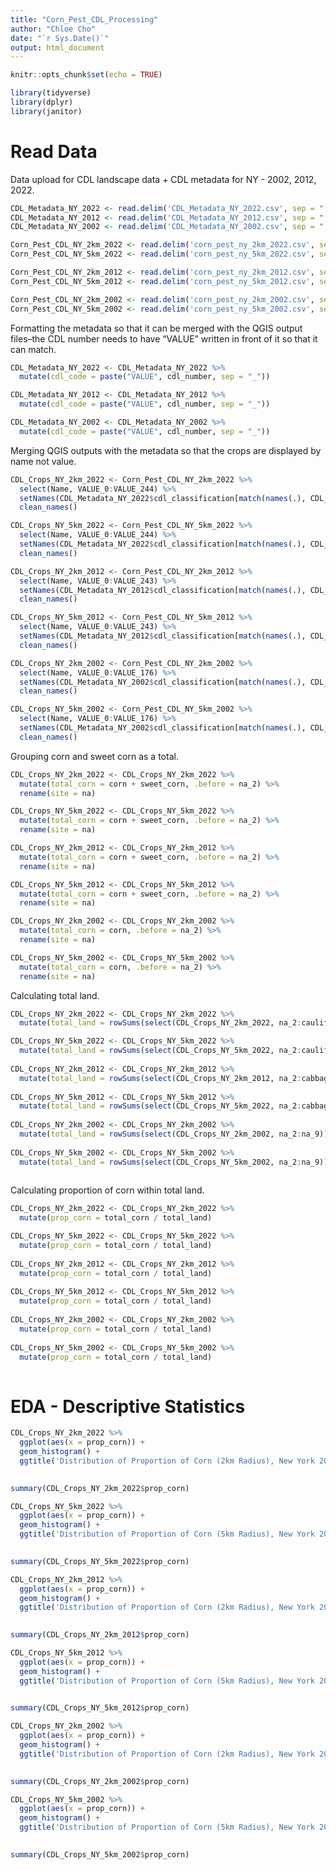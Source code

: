 ```yaml
---
title: "Corn_Pest_CDL_Processing"
author: "Chloe Cho"
date: "`r Sys.Date()`"
output: html_document
---
```


```r

knitr::opts_chunk$set(echo = TRUE)

library(tidyverse)
library(dplyr)
library(janitor)

```

# Read Data

Data upload for CDL landscape data + CDL metadata for NY - 2002, 2012, 2022. 

```r

CDL_Metadata_NY_2022 <- read.delim('CDL_Metadata_NY_2022.csv', sep = ",")
CDL_Metadata_NY_2012 <- read.delim('CDL_Metadata_NY_2012.csv', sep = ",")
CDL_Metadata_NY_2002 <- read.delim('CDL_Metadata_NY_2002.csv', sep = ",")

Corn_Pest_CDL_NY_2km_2022 <- read.delim('corn_pest_ny_2km_2022.csv', sep = ",")
Corn_Pest_CDL_NY_5km_2022 <- read.delim('corn_pest_ny_5km_2022.csv', sep = ",")

Corn_Pest_CDL_NY_2km_2012 <- read.delim('corn_pest_ny_2km_2012.csv', sep = ",")
Corn_Pest_CDL_NY_5km_2012 <- read.delim('corn_pest_ny_5km_2012.csv', sep = ",")

Corn_Pest_CDL_NY_2km_2002 <- read.delim('corn_pest_ny_2km_2002.csv', sep = ",")
Corn_Pest_CDL_NY_5km_2002 <- read.delim('corn_pest_ny_5km_2002.csv', sep = ",")

```

Formatting the metadata so that it can be merged with the QGIS output files--the CDL number needs to have "VALUE" written in front of it so that it can match.

```r

CDL_Metadata_NY_2022 <- CDL_Metadata_NY_2022 %>% 
  mutate(cdl_code = paste("VALUE", cdl_number, sep = "_"))

CDL_Metadata_NY_2012 <- CDL_Metadata_NY_2012 %>% 
  mutate(cdl_code = paste("VALUE", cdl_number, sep = "_"))

CDL_Metadata_NY_2002 <- CDL_Metadata_NY_2002 %>% 
  mutate(cdl_code = paste("VALUE", cdl_number, sep = "_"))

```

Merging QGIS outputs with the metadata so that the crops are displayed by name not value.

```r

CDL_Crops_NY_2km_2022 <- Corn_Pest_CDL_NY_2km_2022 %>% 
  select(Name, VALUE_0:VALUE_244) %>% 
  setNames(CDL_Metadata_NY_2022$cdl_classification[match(names(.), CDL_Metadata_NY_2022$cdl_code)]) %>% 
  clean_names()

CDL_Crops_NY_5km_2022 <- Corn_Pest_CDL_NY_5km_2022 %>% 
  select(Name, VALUE_0:VALUE_244) %>% 
  setNames(CDL_Metadata_NY_2022$cdl_classification[match(names(.), CDL_Metadata_NY_2022$cdl_code)]) %>% 
  clean_names()

CDL_Crops_NY_2km_2012 <- Corn_Pest_CDL_NY_2km_2012 %>% 
  select(Name, VALUE_0:VALUE_243) %>% 
  setNames(CDL_Metadata_NY_2012$cdl_classification[match(names(.), CDL_Metadata_NY_2012$cdl_code)]) %>% 
  clean_names()

CDL_Crops_NY_5km_2012 <- Corn_Pest_CDL_NY_5km_2012 %>% 
  select(Name, VALUE_0:VALUE_243) %>% 
  setNames(CDL_Metadata_NY_2012$cdl_classification[match(names(.), CDL_Metadata_NY_2012$cdl_code)]) %>% 
  clean_names()

CDL_Crops_NY_2km_2002 <- Corn_Pest_CDL_NY_2km_2002 %>% 
  select(Name, VALUE_0:VALUE_176) %>% 
  setNames(CDL_Metadata_NY_2002$cdl_classification[match(names(.), CDL_Metadata_NY_2002$cdl_code)]) %>% 
  clean_names()

CDL_Crops_NY_5km_2002 <- Corn_Pest_CDL_NY_5km_2002 %>% 
  select(Name, VALUE_0:VALUE_176) %>% 
  setNames(CDL_Metadata_NY_2002$cdl_classification[match(names(.), CDL_Metadata_NY_2002$cdl_code)]) %>% 
  clean_names()

```

Grouping corn and sweet corn as a total. 

```r

CDL_Crops_NY_2km_2022 <- CDL_Crops_NY_2km_2022 %>% 
  mutate(total_corn = corn + sweet_corn, .before = na_2) %>%
  rename(site = na)

CDL_Crops_NY_5km_2022 <- CDL_Crops_NY_5km_2022 %>% 
  mutate(total_corn = corn + sweet_corn, .before = na_2) %>%
  rename(site = na)

CDL_Crops_NY_2km_2012 <- CDL_Crops_NY_2km_2012 %>% 
  mutate(total_corn = corn + sweet_corn, .before = na_2) %>%
  rename(site = na)

CDL_Crops_NY_5km_2012 <- CDL_Crops_NY_5km_2012 %>% 
  mutate(total_corn = corn + sweet_corn, .before = na_2) %>%
  rename(site = na)

CDL_Crops_NY_2km_2002 <- CDL_Crops_NY_2km_2002 %>% 
  mutate(total_corn = corn, .before = na_2) %>%
  rename(site = na)

CDL_Crops_NY_5km_2002 <- CDL_Crops_NY_5km_2002 %>% 
  mutate(total_corn = corn, .before = na_2) %>%
  rename(site = na)

```

Calculating total land. 

```r

CDL_Crops_NY_2km_2022 <- CDL_Crops_NY_2km_2022 %>% 
  mutate(total_land = rowSums(select(CDL_Crops_NY_2km_2022, na_2:cauliflower)))

CDL_Crops_NY_5km_2022 <- CDL_Crops_NY_5km_2022 %>% 
  mutate(total_land = rowSums(select(CDL_Crops_NY_5km_2022, na_2:cauliflower)))
  
CDL_Crops_NY_2km_2012 <- CDL_Crops_NY_2km_2012 %>% 
  mutate(total_land = rowSums(select(CDL_Crops_NY_2km_2012, na_2:cabbage)))
  
CDL_Crops_NY_5km_2012 <- CDL_Crops_NY_5km_2012 %>% 
  mutate(total_land = rowSums(select(CDL_Crops_NY_5km_2022, na_2:cabbage)))
  
CDL_Crops_NY_2km_2002 <- CDL_Crops_NY_2km_2002 %>% 
  mutate(total_land = rowSums(select(CDL_Crops_NY_2km_2002, na_2:na_9)))
  
CDL_Crops_NY_5km_2002 <- CDL_Crops_NY_5km_2002 %>% 
  mutate(total_land = rowSums(select(CDL_Crops_NY_5km_2002, na_2:na_9)))
  
```

Calculating proportion of corn within total land. 

```r

CDL_Crops_NY_2km_2022 <- CDL_Crops_NY_2km_2022 %>% 
  mutate(prop_corn = total_corn / total_land)

CDL_Crops_NY_5km_2022 <- CDL_Crops_NY_5km_2022 %>% 
  mutate(prop_corn = total_corn / total_land)
  
CDL_Crops_NY_2km_2012 <- CDL_Crops_NY_2km_2012 %>% 
  mutate(prop_corn = total_corn / total_land)
  
CDL_Crops_NY_5km_2012 <- CDL_Crops_NY_5km_2012 %>% 
  mutate(prop_corn = total_corn / total_land)
  
CDL_Crops_NY_2km_2002 <- CDL_Crops_NY_2km_2002 %>% 
  mutate(prop_corn = total_corn / total_land)
  
CDL_Crops_NY_5km_2002 <- CDL_Crops_NY_5km_2002 %>% 
  mutate(prop_corn = total_corn / total_land)
  
```

# EDA - Descriptive Statistics

```r

CDL_Crops_NY_2km_2022 %>% 
  ggplot(aes(x = prop_corn)) +
  geom_histogram() +
  ggtitle('Distribution of Proportion of Corn (2km Radius), New York 2022')
  
```

```r

summary(CDL_Crops_NY_2km_2022$prop_corn)

```

```r

CDL_Crops_NY_5km_2022 %>% 
  ggplot(aes(x = prop_corn)) +
  geom_histogram() +
  ggtitle('Distribution of Proportion of Corn (5km Radius), New York 2022')
  
```

```r

summary(CDL_Crops_NY_5km_2022$prop_corn)

```

```r

CDL_Crops_NY_2km_2012 %>% 
  ggplot(aes(x = prop_corn)) +
  geom_histogram() +
  ggtitle('Distribution of Proportion of Corn (2km Radius), New York 2012')
  
```

```r

summary(CDL_Crops_NY_2km_2012$prop_corn)

```

```r

CDL_Crops_NY_5km_2012 %>% 
  ggplot(aes(x = prop_corn)) +
  geom_histogram() +
  ggtitle('Distribution of Proportion of Corn (5km Radius), New York 2012')
  
```

```r

summary(CDL_Crops_NY_5km_2012$prop_corn)

```

```r

CDL_Crops_NY_2km_2002 %>% 
  ggplot(aes(x = prop_corn)) +
  geom_histogram() +
  ggtitle('Distribution of Proportion of Corn (2km Radius), New York 2002')
  
```

```r

summary(CDL_Crops_NY_2km_2002$prop_corn)

```

```r

CDL_Crops_NY_5km_2002 %>% 
  ggplot(aes(x = prop_corn)) +
  geom_histogram() +
  ggtitle('Distribution of Proportion of Corn (5km Radius), New York 2002')
  
```

```r

summary(CDL_Crops_NY_5km_2002$prop_corn)

```




